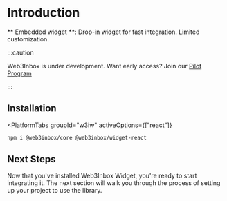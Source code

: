 
# Introduction

** Embedded widget **: Drop-in widget for fast integration. Limited customization.

:::caution

Web3Inbox is under development. Want early access? Join our [Pilot Program](https://walletconnect.com/partners)

:::

## Installation

<PlatformTabs
	groupId="w3iw"
	activeOptions={["react"]}
>
<PlatformTabItem value="react">

```bash npm2yarn
npm i @web3inbox/core @web3inbox/widget-react
```

</PlatformTabItem>
</PlatformTabs>

## Next Steps

Now that you've installed Web3Inbox Widget, you're ready to start integrating it. The next section will walk you through the process of setting up your project to use the library.
